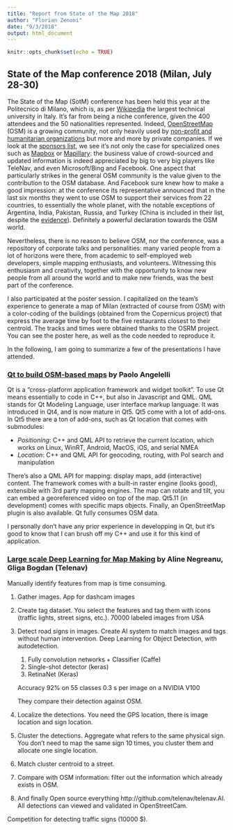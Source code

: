 ```yaml
---
title: "Report from State of the Map 2018"
author: "Florian Zenoni"
date: "9/3/2018"
output: html_document
---
```


```r
knitr::opts_chunk$set(echo = TRUE)
```

## State of the Map conference 2018 (Milan, July 28-30)

The State of the Map (SotM) conference has been held this year at the Politecnico di Milano, which is, as per [Wikipedia](https://en.wikipedia.org/wiki/Polytechnic_University_of_Milan) the largest technical university in Italy. It's far from being a niche conference, given the 400 attendees and the 50 nationalities represented. Indeed, [OpenStreetMap](https://www.openstreetmap.org) (OSM) is a growing community, not only heavily used by [non-profit and humanitarian organizations](https://www.hotosm.org/) but more and more by private companies. If we look at the [sponsors list](https://wiki.openstreetmap.org/wiki/State_of_the_Map_2018#Sponsorship), we see it's not only the case for specialized ones such as [Mapbox](https://www.mapbox.com/) or [Mapillary](https://www.mapillary.com/): the business value of crowd-sourced and updated information is indeed appreciated by big to very big players like TeleNav, and even Microsoft/Bing and Facebook.
One aspect that particularly strikes in the general OSM community is the value given to the contribution to the OSM database. And Facebook sure knew how to make a good impression: at the conference its representative announced that in the last six months they went to use OSM to support their services from 22 countries, to essentially the whole planet, with the notable exceptions of Argentina, India, Pakistan, Russia, and Turkey (China is included in their list, despite the [evidence](https://en.wikipedia.org/wiki/Websites_blocked_in_mainland_China)). Definitely a powerful declaration towards the OSM world.

Nevertheless, there is no reason to believe OSM, nor the conference, was a repository of corporate talks and personalities: many varied people from a lot of horizons were there, from academic to self-employed web developers, simple mapping enthusiasts, and volunteers. Witnessing this enthusiasm and creativity, together with the opportunity to know new people from all around the world and to make new friends, was the best part of the conference.

I also participated at the poster session. I capitalized on the team's experience to generate a map of Milan (extracted of course from OSM) with a color-coding of the buildings (obtained from the Copernicus project) that express the average time by foot to the five restaurants closest to their centroid. The tracks and times were obtained thanks to the OSRM project. You can see the poster here, as well as the code needed to reproduce it.

In the following, I am going to summarize a few of the presentations I have attended.

### [Qt to build OSM-based maps](https://2018.stateofthemap.org/2018/T023-Qt_to_create_OSM-based_apps/) by Paolo Angelelli
Qt is a "cross-platform application framework and widget toolkit". To use Qt means essentially to code in C++, but also in Javascript and QML. QML stands for Qt Modeling Language, user interface markup language. It was introduced in Qt4, and is now mature in Qt5.
Qt5 come with a lot of add-ons.
In Qt5 there are a ton of add-ons, such as Qt location that comes with submodules:

* *Positioning*: C++ and QML API to retrieve the current location, which works on Linux, WinRT, Android, MacOS, iOS, and serial NMEA
* *Location*: C++ and QML API for geocoding, routing, with PoI search and manipulation

There's also a QML API for mapping: display maps, add (interactive) content. The framework comes with a built-in raster engine (looks good), extensible with 3rd party mapping engines. The map can rotate and tilt, you can embed a georeferenced video on top of the map.
Qt5.11 (in development) comes with specific maps objects.
Finally, an OpenStreetMap plugin is also available. Qt fully consumes OSM data.

I personally don't have any prior experience in developping in Qt, but it's good to know that I can brush off my C++ and use it for this kind of application.

### [Large scale Deep Learning for Map Making](https://2018.stateofthemap.org/2018/T115-Large_Scale_Deep_Learning_for_Map_Making/) by Aline Negreanu, Gliga Bogdan (Telenav)
Manually identify features from map is time consuming.

1. Gather images. App for dashcam images
1. Create tag dataset. You select the features and tag them with icons (traffic lights, street signs, etc.). 70000 labeled images from USA
1. Detect road signs in images. Create AI system to match images and tags without human intervention. Deep Learning for Object Detection, with autodetection.
    1. Fully convolution networks + Classifier (Caffe)
    1. Single-shot detector (keras)
    1. RetinaNet (Keras)

    Accuracy 92% on 55 classes
    0.3 s per image on a NVIDIA V100

    They compare their detection against OSM.
1. Localize the detections. You need the GPS location, there is image location and sign location.
1. Cluster the detections. Aggregate what refers to the same physical sign. You don't need to map the same sign 10 times, you cluster them and allocate one single location.
1. Match cluster centroid to a street.
1. Compare with OSM information: filter out the information which already exists in OSM.
1. And finally Open source everything http://github.com/telenav/telenav.AI. All detections can viewed and validated in OpenStreetCam.

Competition for detecting traffic signs (10000 $).